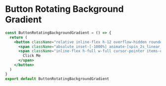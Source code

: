 
# Button Rotating Background Gradient



<ComponentPlayground isCentered name="button-rotating-background-gradient" />



```jsx showLineNumbers
const ButtonRotatingBackgroundGradient = () => {
  return (
    <button className="relative inline-flex h-12 overflow-hidden rounded-full p-[1px] focus:outline-none focus:ring-2 focus:ring-slate-400 focus:ring-offset-2 focus:ring-offset-slate-50">
      <span className="absolute inset-[-1000%] animate-[spin_2s_linear_infinite] bg-[conic-gradient(from_90deg_at_50%_50%,#E2CBFF_0%,#393BB2_50%,#E2CBFF_100%)]" />
      <span className="inline-flex h-full w-full cursor-pointer items-center justify-center rounded-full bg-slate-950 px-3 py-1 text-sm font-medium text-white backdrop-blur-3xl">
        Click Me
      </span>
    </button>
  )
}
export default ButtonRotatingBackgroundGradient
```
